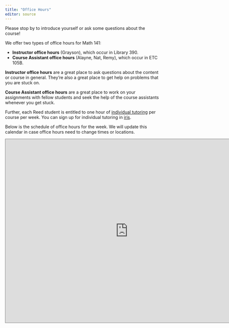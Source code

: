 ```yaml
---
title: "Office Hours"
editor: source
---
```


Please stop by to introduce yourself or ask some questions about the course! 

We offer two types of office hours for Math 141:

-   **Instructor office hours** (Grayson), which occur in Library 390. 
-   **Course Assistant office hours** (Alayne, Nat, Remy), which occur in ETC 105B. 

**Instructor office hours** are a great place to ask questions about the content or course in general. They're also a great place to get help on problems that you are stuck on.

**Course Assistant office hours** are a great place to work on your assignments with fellow students and seek the help of the course assistants whenever you get stuck.

Further, each Reed student is entitled to one hour of [individual tutoring](https://www.reed.edu/academic_support/individual_tutoring.html) per course per week. You can sign up for individual tutoring in [iris](https://iris.reed.edu/). 


Below is the schedule of office hours for the week. We will update this calendar in case office hours need to change times or locations. 


<iframe src="https://calendar.google.com/calendar/embed?height=600&wkst=1&ctz=America%2FLos_Angeles&showPrint=0&mode=WEEK&src=Y182NzJkNmJlMzdkZTRlN2U5MTM2MDIxYWNlYWFmMTFjMWY4ZGFhM2VhNWY3NTUxNjVjNjA2YmE1MzJlYTRjYTIxQGdyb3VwLmNhbGVuZGFyLmdvb2dsZS5jb20&color=%23f09300" style="border:solid 1px #777" width="800" height="600" frameborder="0" scrolling="no"></iframe>